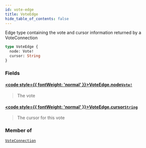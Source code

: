 ```yaml
---
id: vote-edge
title: VoteEdge
hide_table_of_contents: false
---
```








Edge type containing the vote and cursor information returned by a VoteConnection

```graphql
type VoteEdge {
  node: Vote!
  cursor: String
}
```


### Fields

#### [<code style={{ fontWeight: 'normal' }}>VoteEdge.<b>node</b></code>](#)<Bullet />[`Vote!`](/testnet/api/graphql/objects/vote) <Badge class="secondary" text="non-null"/> <Badge class="secondary" text="object"/>
> The vote
> 

#### [<code style={{ fontWeight: 'normal' }}>VoteEdge.<b>cursor</b></code>](#)<Bullet />[`String`](/testnet/api/graphql/scalars/string) <Badge class="secondary" text="scalar"/>
> The cursor for this vote
> 



### Member of

[`VoteConnection`](/testnet/api/graphql/objects/vote-connection)  <Badge class="secondary" text="object"/>



